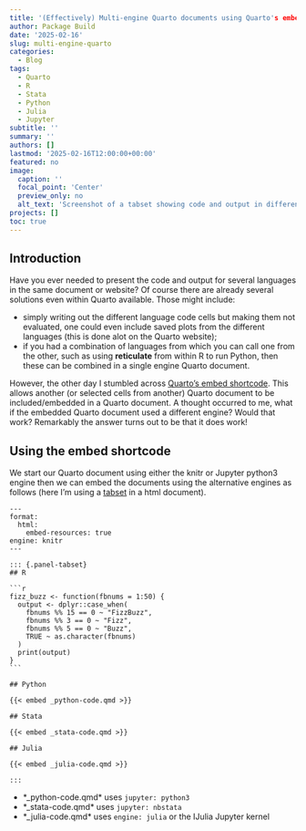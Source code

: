 ```yaml
---
title: '(Effectively) Multi-engine Quarto documents using Quarto's embed shortcode'
author: Package Build
date: '2025-02-16'
slug: multi-engine-quarto
categories:
  - Blog
tags:
  - Quarto
  - R
  - Stata
  - Python
  - Julia
  - Jupyter
subtitle: ''
summary: ''
authors: []
lastmod: '2025-02-16T12:00:00+00:00'
featured: no
image:
  caption: ''
  focal_point: 'Center'
  preview_only: no
  alt_text: 'Screenshot of a tabset showing code and output in different languages.'
projects: []
toc: true
---
```


## Introduction

Have you ever needed to present the code and output for several languages in the same document or website? Of course there are already several solutions even within Quarto available. Those might include:

* simply writing out the different language code cells but making them not evaluated, one could even include saved plots from the different languages (this is done alot on the Quarto website);
* if you had a combination of languages from which you can call one from the other, such as using **reticulate** from within R to run Python, then these can be combined in a single engine Quarto document.

However, the other day I stumbled across [Quarto's embed shortcode](https://quarto.org/docs/authoring/notebook-embed.html). This allows another (or selected cells from another) Quarto document to be included/embedded in a Quarto document. A thought occurred to me, what if the embedded Quarto document used a different engine? Would that work? Remarkably the answer turns out to be that it does work!

## Using the embed shortcode

We start our Quarto document using either the knitr or Jupyter python3 engine then we can embed the documents using the alternative engines as follows (here I'm using a [tabset](https://quarto.org/docs/output-formats/html-basics.html#tabsets) in a html document).

````verbatim
---
format:
  html:
    embed-resources: true
engine: knitr
---

::: {.panel-tabset}
## R

```r
fizz_buzz <- function(fbnums = 1:50) {
  output <- dplyr::case_when(
    fbnums %% 15 == 0 ~ "FizzBuzz",
    fbnums %% 3 == 0 ~ "Fizz",
    fbnums %% 5 == 0 ~ "Buzz",
    TRUE ~ as.character(fbnums)
  )
  print(output)
}
```

## Python

{{< embed _python-code.qmd >}}

## Stata

{{< embed _stata-code.qmd >}}

## Julia

{{< embed _julia-code.qmd >}}

:::
````

* *_python-code.qmd* uses `jupyter: python3`
* *_stata-code.qmd* uses `jupyter: nbstata`
* *_julia-code.qmd* uses `engine: julia` or the IJulia Jupyter kernel

